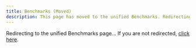 ```yaml
---
title: Benchmarks (Moved)
description: This page has moved to the unified Benchmarks. Redirecting...
---
```



<Head>
  <meta httpEquiv="refresh" content="0; url=/docs/benchmarks?tab=mysql" />
</Head>

Redirecting to the unified Benchmarks page... If you are not redirected, 
[click here](/docs/benchmarks?tab=mysql).


